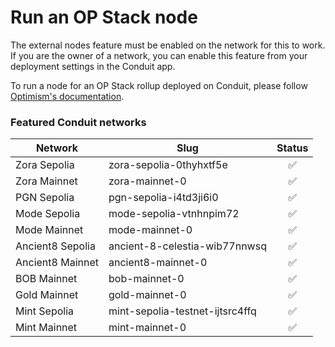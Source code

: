 

# Run an OP Stack node

<Callout type="info" emoji="ℹ️">
  The external nodes feature must be enabled on the network for this to work. If you are the owner of a network, you can enable this feature from your deployment settings in the Conduit app.
</Callout>

To run a node for an OP Stack rollup deployed on Conduit, please follow [Optimism's documentation](https://docs.optimism.io/builders/node-operators/tutorials/node-from-docker).

### Featured Conduit networks

| Network      | Slug                    | Status |
| ------------ | ----------------------- | :----: |
| Zora Sepolia | zora-sepolia-0thyhxtf5e |   ✅   |
| Zora Mainnet | zora-mainnet-0          |   ✅   |
| PGN Sepolia  | pgn-sepolia-i4td3ji6i0  |   ✅   |
| Mode Sepolia | mode-sepolia-vtnhnpim72 |   ✅   |
| Mode Mainnet | mode-mainnet-0	         |   ✅   |
| Ancient8 Sepolia | ancient-8-celestia-wib77nnwsq |   ✅   |
| Ancient8 Mainnet | ancient8-mainnet-0  |   ✅   |
| BOB Mainnet  | bob-mainnet-0           |   ✅   |
| Gold Mainnet | gold-mainnet-0          |   ✅   |
| Mint Sepolia | mint-sepolia-testnet-ijtsrc4ffq |   ✅   |
| Mint Mainnet | mint-mainnet-0 |   ✅   |